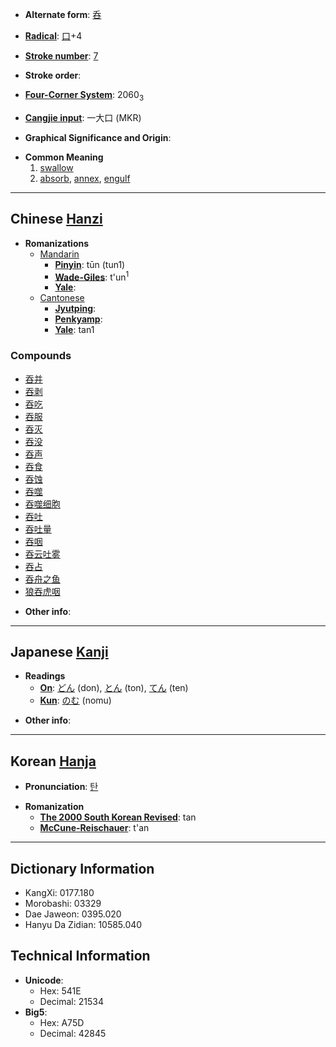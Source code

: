 * '''Alternate form''': [[呑]]

* '''[[Wiktionary:Chinese radical index| Radical]]''': [[Wiktionary:Chinese radical index 口|口]]+4

* '''[[Wiktionary:Chinese total strokes index|Stroke number]]''': [[Wiktionary:Chinese total strokes index 7|7]]

* '''Stroke order''': 

* '''[[Wiktionary:Chinese four corner index|Four-Corner System]]''': 2060<sub>3</sub>

* '''[[Wiktionary:Chinese Cangjie index|Cangjie input]]''': 一大口 (MKR)

* '''Graphical Significance and Origin''': 

* '''Common Meaning'''
*#[[swallow]]
*# [[absorb]], [[annex]], [[engulf]]

----

== Chinese [[Hanzi]] ==

* '''Romanizations'''
** [[Mandarin]]
*** '''[[Pinyin]]''': tūn (tun1)
*** '''[[Wade-Giles]]''': t'un<sup>1</sup>
*** '''[[Yale]]''': 
**[[Cantonese]]
***'''[[Jyutping]]''':
***'''[[Penkyamp]]''': 
***'''[[Yale]]''': tan1

===Compounds===
*[[吞并]]
*[[吞剥]]
*[[吞吃]]
*[[吞服]]
*[[吞灭]]
*[[吞没]]
*[[吞声]]
*[[吞食]]
*[[吞蚀]]
*[[吞噬]]
*[[吞噬细胞]]
*[[吞吐]]
*[[吞吐量]]
*[[吞咽]]
*[[吞云吐雾]]
*[[吞占]]
*[[吞舟之鱼]]
*[[狼吞虎咽]]

* '''Other info''': 

----

== Japanese [[Kanji]] ==

* '''Readings'''
** '''[[On]]''': [[どん]] (don), [[とん]] (ton), [[てん]] (ten)
** '''[[Kun]]''': [[のむ]] (nomu)

* '''Other info''':  

----

== Korean [[Hanja]] ==

* '''Pronunciation''': [[탄]]

* '''Romanization'''
** '''[[The 2000 South Korean Revised Romanization|The 2000 South Korean Revised]]''': tan
** '''[[McCune-Reischauer]]''': t'an

----

== Dictionary Information ==

* KangXi: 0177.180
* Morobashi: 03329
* Dae Jaweon: 0395.020
* Hanyu Da Zidian: 10585.040

== Technical Information ==

* '''Unicode''':
** Hex: 541E
** Decimal: 21534
* '''Big5''':
** Hex: A75D
** Decimal: 42845